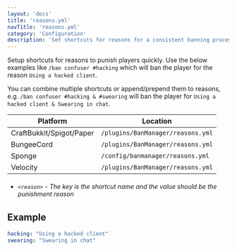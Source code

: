 ```yaml
---
layout: 'docs'
title: 'reasons.yml'
navTitle: 'reasons.yml'
category: 'Configuration'
description: 'Set shortcuts for reasons for a consistent banning process.'
---
```

Setup shortcuts for reasons to punish players quickly. Use the below examples like `/ban confuser #hacking` which will ban the player for the reason `Using a hacked client`.

You can combine multiple shortcuts or append/prepend them to reasons, e.g. `/ban confuser #hacking & #swearing` will ban the player for `Using a hacked client & Swearing in chat`.

| Platform | Location |
| -------- | -------- |
| CraftBukkit/Spigot/Paper | `/plugins/BanManager/reasons.yml` |
| BungeeCord | `/plugins/BanManager/reasons.yml` |
| Sponge | `/config/banmanager/reasons.yml` |
| Velocity | `/plugins/BanManager/reasons.yml` |

<div className="config-info">

- ###### `<reason>` - The key is the shortcut name and the value should be the punishment reason

</div>

## Example
```yml
hacking: "Using a hacked client"
swearing: "Swearing in chat"
```
